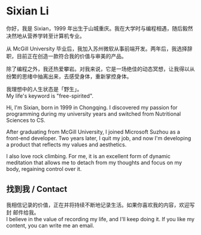 
# Sixian Li

你好，我是 Sixian，1999 年出生于山城重庆。我在大学时与编程相遇，随后毅然决然地从营养学转至计算机专业。

从 McGill University 毕业后，我加入苏州微软从事前端开发。两年后，我选择辞职，目前正在创造一款符合我的价值与审美的产品。

除了编程之外，我还热爱攀岩。对我来说，它是一场绝佳的动态冥想，让我得以从纷繁的思绪中抽离出来，去感受身体，重新掌控身体。

<div className="flex items-center gap-4">
  <Avatar />
  <p>
    我理想中的人生状态是「野生」。
    <br/>My life's keyword is "free-spirited".
  </p>
</div>

Hi, I'm Sixian, born in 1999 in Chongqing. I discovered my passion for
programming during my university years and switched from Nutritional Sciences
to CS.

After graduating from McGill University, I joined Microsoft Suzhou as a
front-end developer. Two years later, I quit my job, and now I'm developing a
product that reflects my values and aesthetics.

I also love rock climbing. For me, it is an excellent form of dynamic meditation
that allows me to detach from my thoughts and focus on my body, regaining control
over it.

<h2>找到我 / Contact</h2>

<p>
  我相信记录的价值，正在并将持续不断地记录生活。如果你喜欢我的内容，欢迎写封
  <MyEmail>邮件</MyEmail>给我。
  <br />I believe in the value of recording my life, and I'll keep doing it. If
  you like my content, you can write me an <MyEmail>email</MyEmail>.
</p>
